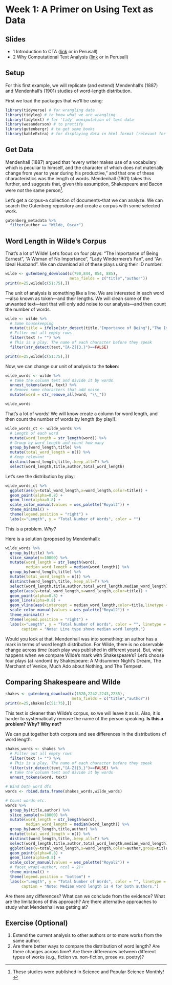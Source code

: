 # Week 1: A Primer on Using Text as Data

## Slides{.unnumbered}

- 1 Introduction to CTA ([link](https://github.com/svallejovera/cpa_uwo/blob/main/slides/1%20Introduction%20to%20CTA.pptx) or in Perusall) 
- 2 Why Computational Text Analysis ([link](https://github.com/svallejovera/cpa_uwo/blob/main/slides/2%20Why%20Computational%20Text%20Analysis.pptx) or in Perusall)

## Setup

For this first example, we will replicate (and extend) Mendenhall's (1887) and Mendenhall's (1901) studies of word-length distribution. 

First we load the packages that we'll be using:

```r
library(tidyverse) # for wrangling data
library(tidylog) # to know what we are wrangling
library(tidytext) # for 'tidy' manipulation of text data
library(wesanderson) # to prettify
library(gutenbergr) # to get some books
library(kableExtra) # for displaying data in html format (relevant for formatting this worksheet mainly)
```

## Get Data

Mendenhall (1887) argued that "every writer makes use of a vocabulary which is peculiar to himself, and the character of which does not materially change from year to
year during his productive," and that one of these characteristics was the length of words. Mendenhall (1901) takes this further, and suggests that, given this assumption, Shakespeare and Bacon were *not* the same person[^2].

Let's get a corpus--a collection of documents--that we can analyze. We can search the Gutenberg repository and create a corpus with some selected work. 

```r
gutenberg_metadata %>%
  filter(author == "Wilde, Oscar")
```

## Word Length in Wilde's Corpus

That's a lot of Wilde! Let's focus on four plays: "The Importance of Being Earnest", "A Woman of No Importance", "Lady Windermere's Fan", and "An Ideal Husband". We can download all of these plays using their ID number:

```r
wilde <- gutenberg_download(c(790,844, 854, 885), 
                            meta_fields = c("title","author"))
print(n=25,wilde[c(51:75),])
```

The unit of analysis is something like a line. We are interested in each word---also known as token---and their lengths. We will clean some of the unwanted text---text that will only add noise to our analysis---and then count the number of words.

```r
wilde <- wilde %>%
  # Some housekeeping 
  mutate(title = ifelse(str_detect(title,"Importance of Being"),"The Importance of Being Earnest", title)) %>%
  # Filter out all empty rows
  filter(text != "") %>%
  # This is a play. The name of each character before they speak 
  filter(str_detect(text,"[A-Z]{3,}")==FALSE)

print(n=25,wilde[c(51:75),])
```

Now, we can change our unit of analysis to the **token**:

```r
wilde_words <- wilde %>%
  # take the column text and divide it by words
  unnest_tokens(word, text) %>%
  # Remove some characters that add noise
  mutate(word = str_remove_all(word, "\\_")) 

wilde_words
```

That's a lot of words! We will know create a column for word length, and then count the number of words by length (by play!). 

```r
wilde_words_ct <- wilde_words %>%
  # Length of each word
  mutate(word_length = str_length(word)) %>%
  # Group by word_length and count how many 
  group_by(word_length,title) %>%
  mutate(total_word_length = n()) %>%
  # Keep relevant
  distinct(word_length,title,.keep_all=T) %>%
  select(word_length,title,author,total_word_length)
```

Let's see the distribution by play:

```r
wilde_words_ct %>%
  ggplot(aes(y=total_word_length,x=word_length,color=title)) +
  geom_point(alpha=0.8) +
  geom_line(alpha=0.8) +
  scale_color_manual(values = wes_palette("Royal2")) +
  theme_minimal() +
  theme(legend.position = "right") +
  labs(x="Length", y = "Total Number of Words", color = "")

```

This is a problem. *Why?*

Here is a solution (proposed by Mendenhall):

```r
wilde_words %>%
  group_by(title) %>%
  slice_sample(n=10000) %>%
  mutate(word_length = str_length(word),
         median_word_length = median(word_length)) %>%
  group_by(word_length,title) %>%
  mutate(total_word_length = n()) %>%
  distinct(word_length,title,.keep_all=T) %>%
  select(word_length,title,author,total_word_length,median_word_length) %>%
  ggplot(aes(y=total_word_length,x=word_length,color=title)) +
  geom_point(alpha=0.8) +
  geom_line(alpha=0.8) +
  geom_vline(aes(xintercept = median_word_length,color=title,linetype = title))+
  scale_color_manual(values = wes_palette("Royal2")) +
  theme_minimal() +
  theme(legend.position = "right") +
  labs(x="Length", y = "Total Number of Words", color = "", linetype = "",
       caption = "Note: Line type shows median word length.")

```

Would you look at that. Mendenhall was into something: an author has a mark in terms of word length distribution. For Wilde, there is no observable change across time (each play was published in different years). But, what happens when we compare Wilde's mark with Shakespeare's? Let's choose four plays (at random) by Shakespeare: A Midsummer Night's Dream, The Merchant of Venice, Much Ado about Nothing, and The Tempest.

## Comparing Shakespeare and Wilde

```r
shakes <- gutenberg_download(c(1520,2242,2243,2235),
                             meta_fields = c("title","author"))
print(n=25,shakes[c(51:75),])
```

This text is cleaner than Wilde's corpus, so we will leave it as is. Also, it is harder to systematically remove the name of the person speaking. **Is this a problem? Why? Why not?** 

We can put together both corpora and see differences in the distributions of word length. 

```r
shakes_words <- shakes %>%
  # Filter out all empty rows
  filter(text != "") %>%
  # This is a play. The name of each character before they speak 
  filter(str_detect(text,"[A-Z]{3,}")==FALSE) %>%
  # take the column text and divide it by words
  unnest_tokens(word, text) 

# Bind both word dfs
words <- rbind.data.frame(shakes_words,wilde_words)

# Count words etc.
words %>%
  group_by(title,author) %>%
  slice_sample(n=10000) %>%
  mutate(word_length = str_length(word),
         median_word_length = median(word_length)) %>%
  group_by(word_length,title,author) %>%
  mutate(total_word_length = n()) %>%
  distinct(word_length,title,.keep_all=T) %>%
  select(word_length,title,author,total_word_length,median_word_length) %>%
  ggplot(aes(y=total_word_length,x=word_length,color=author,group=title)) +
  geom_point(alpha=0.8) +
  geom_line(alpha=0.8) +
  scale_color_manual(values = wes_palette("Royal2")) +
  # facet_wrap(~author, ncol = 2)+
  theme_minimal() +
  theme(legend.position = "bottom") +
  labs(x="Length", y = "Total Number of Words", color = "", linetype = "",
       caption = "Note: Median word length is 4 for both authors.")
```

Are there any differences? What can we conclude from the evidence? What are the limitations of this approach? Are there alternative approaches to study what Mendenhall was getting at? 

## Exercise (Optional)

1. Extend the current analysis to other authors or to more works from the same author.
2. Are there better ways to compare the distribution of word length? Are there changes across time? Are there differences between different types of works (e.g., fiction vs. non-fiction, prose vs. poetry)?

[^2]: These studies were published in Science and Popular Science Monthly!


